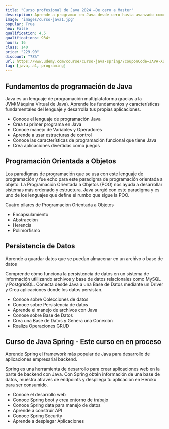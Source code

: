 ```yaml
---
title: "Curso profesional de Java 2024 –De cero a Master"
description: Aprende a programar en Java desde cero hasta avanzado como Java SE y inicia el desarrollo web con Java
image: 'images/curso-java1.jpg'
popular: True
new: False
qualification: 4.5
qualifications: 934+
hours: 16
class: 140
price: "229.90"
discount: "78%"
url: https://www.udemy.com/course/curso-java-spring/?couponCode=JAVA-XD
tag: [java, a1, programing]
---
```


## Fundamentos de programación de Java

Java es un lenguaje de programación multiplataforma gracias a la JVM(Máquina Virtual de Java). Aprende los fundamentos y características fundamentales del lenguaje y desarrolla tus propias aplicaciones.

- Conoce el lenguaje de programación Java
- Crea tu primer programa en Java
- Conoce manejo de Variables y Operadores
- Aprende a usar estructuras de control
- Conoce las características de programación funcional que tiene Java
- Crea aplicaciones divertidas como juegos

## Programación Orientada a Objetos

Los paradigmas de programación que se usa con este lenguaje de programación y fue echo para este paradigma de programación orientada a objeto. La Programación Orientada a Objetos (POO) nos ayuda a desarrollar sistemas más ordenado y estructura. Java surgió con este paradigma y es uno de los lenguajes que define el rumbo que sigue la POO.

Cuatro pilares de Programación Orientada a Objetos

- Encapsulamiento
- Abstracción
- Herencia
- Polimorfismo

## Persistencia de Datos

Aprende a guardar datos que se puedan almacenar en un archivo o base de datos

Comprende cómo funciona la persistencia de datos en un sistema de información utlilizando archivos y base de datos relacionales como MySQL y PostgreSQL. Conecta desde Java a una Base de Datos mediante un Driver y Crea aplicaciones donde los datos persistan.

- Conoce sobre Colecciones de datos
- Conoce sobre Persistencia de datos
- Aprende el manejo de archivos con Java
- Conose sobre Base de Datos
- Crea una Base de Datos y Genera una Conexión
- Realiza Operaciones GRUD

## Curso de Java Spring - Este curso en en proceso

Aprende Spring el framework más popular de Java para desarrollo de aplicaciones empresarial backend.

Spring es una herramienta de desarrollo para crear aplicaciones web en la parte de backend con Java. Con Spring obtén información de una base de datos, muéstra através de endpoints y despliega tu aplicación en Heroku para ser consumido.

- Conoce el desarrollo web
- Conoce Spring boot y crea entorno de trabajo
- Conoce Spring data para manejo de datos
- Aprende a construir API
- Conoce Spring Security
- Aprende a desplegar Aplicaciones